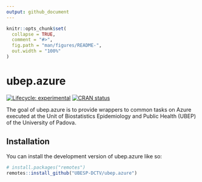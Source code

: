 ```yaml
---
output: github_document
---
```


<!-- README.md is generated from README.Rmd. Please edit that file -->

```r
knitr::opts_chunk$set(
  collapse = TRUE,
  comment = "#>",
  fig.path = "man/figures/README-",
  out.width = "100%"
)
```

# ubep.azure

<!-- badges: start -->
[![Lifecycle: experimental](https://img.shields.io/badge/lifecycle-experimental-orange.svg)](https://lifecycle.r-lib.org/articles/stages.html#experimental)
[![CRAN status](https://www.r-pkg.org/badges/version/ubep.azure)](https://CRAN.R-project.org/package=ubep.azure)
<!-- badges: end -->

The goal of ubep.azure is to provide wrappers to common tasks on Azure executed at the Unit of Biostatistics Epidemiology and Public Health (UBEP) of the University of Padova.

## Installation

You can install the development version of ubep.azure like so:

``` r
# install.packages("remotes")
remotes::install_github("UBESP-DCTV/ubep.azure")
```

